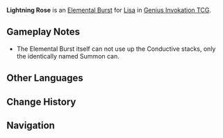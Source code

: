 {{About|the Character Card Skill for [[Genius Invokation TCG]]|the Playable Character Talent|Lightning Rose}}
{{Genius Invokation TCG Skill Infobox
|title      = Lightning Rose
|image      = Lightning Rose Character Card Skill.png
|type       = Elemental Burst
|character  = Lisa
|element    = Electro
|matching   = 3
|energy     = 2
|effect     = Deals 2 {{Color|Electro DMG}}, summons 1 '''[[Lightning Rose (Summon)|Lightning Rose]]'''. The opponent's active character gains '''Conductive'''.<br><br>{{TCG Summon|Lightning Rose}}'''<br><br>Conductive'''<br>This status starts with 2 stacks of Conductive. When attached repeatedly, Conductive stack +1. Conductive can be stacked to a maximum of 4 stacks.<br>'''End Phase:''' Accumulate 1 stack of Conductive.<br>'''When the character attached with Conductive takes DMG from [[Violet Arc (Character Card Skill)|Violet Arc]] or Lightning Rose:''' Remove this status and DMG +1 for each stack of Conductive.
|order      = 3
}}
'''Lightning Rose''' is an [[Character Card Elemental Burst|Elemental Burst]] for [[Lisa (Character Card)|Lisa]] in [[Genius Invokation TCG]].

==Gameplay Notes==
* The Elemental Burst itself can not use up the Conductive stacks, only the identically named Summon can.

==Other Languages==
{{Other Languages|Transclude=Lightning Rose}}

==Change History==
{{Change History|4.0}}

==Navigation==
{{Genius Invokation TCG Skill Navbox|Lisa}}